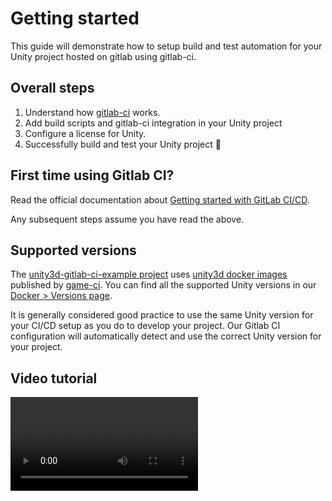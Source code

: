 
# Getting started

This guide will demonstrate how to setup build and test automation for your Unity project hosted on
gitlab using gitlab-ci.

## Overall steps

1. Understand how [gitlab-ci](https://docs.gitlab.com/ce/ci/) works.
2. Add build scripts and gitlab-ci integration in your Unity project
3. Configure a license for Unity.
4. Successfully build and test your Unity project 🎉

## First time using Gitlab CI?

Read the official documentation about
[Getting started with GitLab CI/CD](https://docs.gitlab.com/ce/ci/quick_start/).

Any subsequent steps assume you have read the above.

## Supported versions

The [unity3d-gitlab-ci-example project](https://gitlab.com/game-ci/unity3d-gitlab-ci-example/) uses
[unity3d docker images](https://github.com/game-ci/docker/) published by
[game-ci](https://github.com/game-ci). You can find all the supported Unity versions in our
[Docker > Versions page](/docs/docker/versions).

It is generally considered good practice to use the same Unity version for your CI/CD setup as you
do to develop your project. Our Gitlab CI configuration will automatically detect and use the
correct Unity version for your project.

## Video tutorial

<Video url="https://www.youtube-nocookie.com/embed/k0NcedDzEqA" />

:::caution

The video is slightly outdated, but the general concepts are still the same. 👍

- Activation process has changed a bit since then.
- Docker images have been updated
- The `.gitlab-ci.yml` file uses different variables now.

:::

## Setting Up GitLab CI for Your Unity Project

Follow these steps to quickly set up GitLab CI for your Unity project.

### 1. Run the Commands

Open a terminal in the **parent folder** where you want to set up your Unity project and run these
commands one by one. In summary, these commands will:

- Clone the example project
- Copy the necessary files and folders to your Unity project.

:::info

See [example project's release](https://gitlab.com/game-ci/unity3d-gitlab-ci-example/-/releases) for
stable versions.

:::

Note: This setup assumes that your unity project is at the root of the repository. If your project
is in a subfolder, you will need to adjust the paths in the commands below. You will also need to
adjust `UNITY_DIR` in `.gitlab-ci.yml` to point to the correct directory.

```bash
# Clone the example repository
git clone https://gitlab.com/game-ci/unity3d-gitlab-ci-example.git

# Note: you can checkout a specific version if you want
#cd unity3d-gitlab-ci-example
#git checkout v4.0.0
#cd ..

# Change directory to your Unity project folder
cd your-unity-project

# Create necessary directories
mkdir -p Assets/Scripts/Editor/

# Copy required files from the example project
cp ../unity3d-gitlab-ci-example/.gitlab-ci.yml ./
cp -r ../unity3d-gitlab-ci-example/ci ./
cp ../unity3d-gitlab-ci-example/Assets/Scripts/Editor/BuildCommand.cs ./Assets/Scripts/Editor/
```

- Replace `your-unity-project` with the name of your Unity project folder.

<details><summary>Verify the copied files</summary>

After running these commands, you should see the following files and folders in your Unity project
(in addition to your existing project files):

```plaintext
your-unity-project/
├── .gitlab-ci.yml
├── ci/
│   ├── nunit-transforms/
│   │   ├── LICENSE.txt
│   │   └── nunit3-junit.xslt
│   ├── before_script.sh
│   ├── build.sh
│   ├── docker_build.sh
│   ├── docker_test.sh
│   ├── return_license.sh
│   └── test.sh
└── Assets/Scripts/Editor/BuildCommand.cs
```

</details>

### 2. Push Changes to GitLab

Add the files to your repository:

```bash
git add .gitlab-ci.yml ci/ Assets/Scripts/Editor/BuildCommand.cs
git commit -m "Add GameCI configuration"
git push
```

### Proceed to activation

That’s It! You're one step away from having automated builds and tests for your Unity project.
Proceed to the [Activation](./02-activation.mdx) guide.
